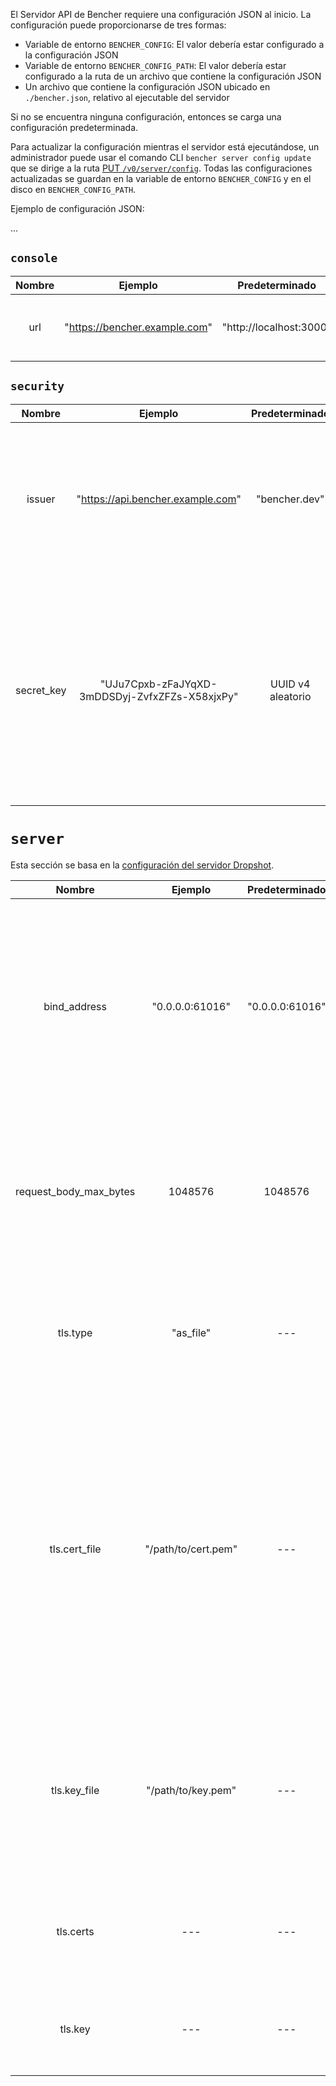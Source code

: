 El Servidor API de Bencher requiere una configuración JSON al inicio.
La configuración puede proporcionarse de tres formas:
- Variable de entorno `BENCHER_CONFIG`: El valor debería estar configurado a la configuración JSON
- Variable de entorno `BENCHER_CONFIG_PATH`: El valor debería estar configurado a la ruta de un archivo que contiene la configuración JSON
- Un archivo que contiene la configuración JSON ubicado en `./bencher.json`, relativo al ejecutable del servidor

Si no se encuentra ninguna configuración, entonces se carga una configuración predeterminada.

Para actualizar la configuración mientras el servidor está ejecutándose,
un administrador puede usar el comando CLI `bencher server config update`
que se dirige a la ruta [PUT `/v0/server/config`](/docs/reference/api).
Todas las configuraciones actualizadas se guardan en la variable de entorno `BENCHER_CONFIG`
y en el disco en `BENCHER_CONFIG_PATH`.

Ejemplo de configuración JSON:

...

## `console`

| Nombre |            Ejemplo            |     Predeterminado      | Obligatorio |                         Descripción                         |
| :----: | :---------------------------: | :---------------------: | :---------: | :---------------------------------------------------------: |
|  url   | "https://bencher.example.com" | "http://localhost:3000" |     Sí      | Especifica la URL para el host de la consola de Bencher UI. |

## `security`

|   Nombre   |                    Ejemplo                     |  Predeterminado   | Obligatorio |                                                                                                                                                        Descripción                                                                                                                                                         |
| :--------: | :--------------------------------------------: | :---------------: | :---------: | :------------------------------------------------------------------------------------------------------------------------------------------------------------------------------------------------------------------------------------------------------------------------------------------------------------------------: |
|   issuer   |       "https://api.bencher.example.com"        |   "bencher.dev"   |     No      |                                                                                     Especifica el emisor del Token Web JSON (JWT). **ADVERTENCIA** Cambiar este valor hará que todos los JWT generados anteriormente ya no se validen.                                                                                     |
| secret_key | "UJu7Cpxb-zFaJYqXD-3mDDSDyj-ZvfxZFZs-X58xjxPy" | UUID v4 aleatorio |     Sí      | Especifica la clave utilizada para generar todos los tokens. **¡DEBE SER MUY SEGURA!** El valor predeterminado es un [UUID v4](https://es.wikipedia.org/wiki/Identificador_%C3%BAnico_universal#Versi%C3%B3n_4_(aleatoria)) generado aleatoriamente. Cuando se registra, aparecerá de manera ofuscada como `************`. |

# `server`

Esta sección se basa en la [configuración del servidor Dropshot](https://github.com/oxidecomputer/dropshot/tree/v0.9.0#dropshot-servers).

|         Nombre         |       Ejemplo       | Predeterminado  |         Obligatorio         |                                                                                                                                                      Descripción                                                                                                                                                      |
| :--------------------: | :-----------------: | :-------------: | :-------------------------: | :-------------------------------------------------------------------------------------------------------------------------------------------------------------------------------------------------------------------------------------------------------------------------------------------------------------------: |
|      bind_address      |   "0.0.0.0:61016"   | "0.0.0.0:61016" |             Sí              |                                          Especifica que el servidor debe vincularse a la IP y puerto TCP proporcionados. En general, los servidores pueden vincularse a más de una dirección IP y puerto, pero esto no es (¿aún?) compatible. Por defecto es "127.0.0.1:0".                                           |
| request_body_max_bytes |       1048576       |     1048576     |             Sí              |                                                                                Especifica el número máximo de bytes permitidos en el cuerpo de una solicitud. Las solicitudes más grandes recibirán un error 400. Por defecto es 1024.                                                                                |
|        tls.type        |      "as_file"      |       ---       |             No              |                                                                                         Especifica si y cómo se proporciona la información del certificado y llave TLS. Los valores válidos incluyen "as_file" y "as_bytes".                                                                                          |
|     tls.cert_file      | "/path/to/cert.pem" |       ---       | Solo si tls.tipo = as_file  | Especifica la ruta a un archivo PEM que contiene una cadena de certificados para que el servidor se identifique. El primer certificado es el certificado de entidad final, y los restantes son certificados intermedios en camino a una CA de confianza. Si se especifica, el servidor solo escuchará conexiones TLS. |
|      tls.key_file      | "/path/to/key.pem"  |       ---       | Solo si tls.tipo = as_file  |                                                                      Especifica la ruta a un archivo PEM codificado en PKCS #8 que contiene la llave privada que usará el servidor. Si se especifica, el servidor solo escuchará conexiones TLS.                                                                      |
|       tls.certs        |         ---         |       ---       | Solo si tls.tipo = as_bytes |                                                                                                            Idéntico a tls.archivo_cert, pero proporcionado como un array de bytes de datos de certificado.                                                                                                            |
|        tls.key         |         ---         |       ---       | Solo si tls.tipo = as_bytes |                                                                                                              Idéntico a tls.archivo_llave, pero proporcionado como un array de bytes de datos de llave.                                                                                                               |

